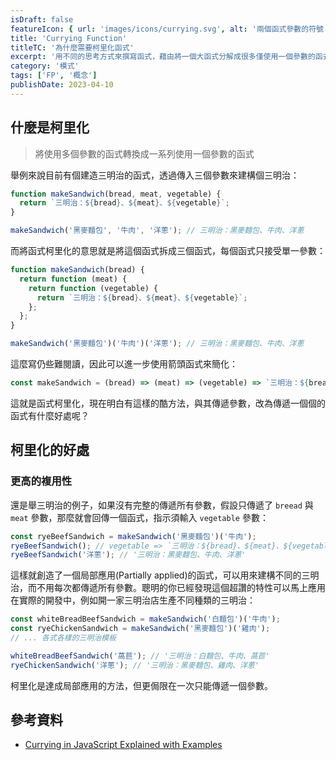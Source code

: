 ```yaml
---
isDraft: false
featureIcon: { url: 'images/icons/currying.svg', alt: '兩個函式參數的符號' }
title: 'Currying Function'
titleTC: '為什麼需要柯里化函式'
excerpt: '用不同的思考方式來撰寫函式，藉由將一個大函式分解成很多僅使用一個參數的函式，打造可被重複利用與輕鬆除厝的函式。'
category: '模式'
tags: ['FP', '概念']
publishDate: 2023-04-10
---
```


## 什麼是柯里化

> 將使用多個參數的函式轉換成一系列使用一個參數的函式

舉例來說目前有個建造三明治的函式，透過傳入三個參數來建構個三明治：

```js
function makeSandwich(bread, meat, vegetable) {
  return `三明治：${bread}、${meat}、${vegetable}`;
}

makeSandwich('黑麥麵包', '牛肉', '洋蔥'); // 三明治：黑麥麵包、牛肉、洋蔥
```

而將函式柯里化的意思就是將這個函式拆成三個函式，每個函式只接受單一參數：

```js
function makeSandwich(bread) {
  return function (meat) {
    return function (vegetable) {
      return `三明治：${bread}、${meat}、${vegetable}`;
    };
  };
}

makeSandwich('黑麥麵包')('牛肉')('洋蔥'); // 三明治：黑麥麵包、牛肉、洋蔥
```

這麼寫仍些難閱讀，因此可以進一步使用箭頭函式來簡化：

```js
const makeSandwich = (bread) => (meat) => (vegetable) => `三明治：${bread}、${meat}、${vegetable}`;
```

這就是函式柯里化，現在明白有這樣的酷方法，與其傳遞參數，改為傳遞一個個的函式有什麼好處呢？

## 柯里化的好處

### 更高的複用性

還是舉三明治的例子，如果沒有完整的傳遞所有參數，假設只傳遞了 `breead` 與 `meat` 參數，那麼就會回傳一個函式，指示須輸入 `vegetable` 參數：

```js
const ryeBeefSandwich = makeSandwich('黑麥麵包')('牛肉');
ryeBeefSandwich(); // vegetable => `三明治：${bread}、${meat}、${vegetable}`
ryeBeefSandwich('洋蔥'); // '三明治：黑麥麵包、牛肉、洋蔥'
```

這樣就創造了一個局部應用(Partially applied)的函式，可以用來建構不同的三明治，而不用每次都傳遞所有參數。聰明的你已經發現這個超讚的特性可以馬上應用在實際的開發中，例如開一家三明治店生產不同種類的三明治：

```js
const whiteBreadBeefSandwich = makeSandwich('白麵包')('牛肉');
const ryeChickenSandwich = makeSandwich('黑麥麵包')('雞肉');
// ... 各式各樣的三明治模板

whiteBreadBeefSandwich('萵苣'); // '三明治：白麵包、牛肉、萵苣'
ryeChickenSandwich('洋蔥'); // '三明治：黑麥麵包、雞肉、洋蔥'
```

<Info type="info">柯里化是達成局部應用的方法，但更侷限在一次只能傳遞一個參數。</Info>

## 參考資料

- [Currying in JavaScript Explained with Examples](https://builtin.com/software-engineering-perspectives/currying-javascript)
